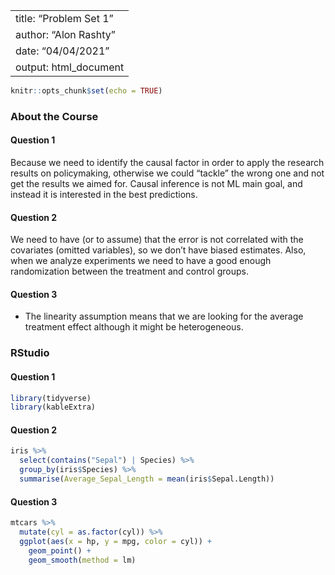 

---
title: "Problem Set 1"
author: "Alon Rashty"
date: "04/04/2021"
output: html_document
---

```r
knitr::opts_chunk$set(echo = TRUE)
```
### About the Course

#### Question 1
Because we need to identify the causal factor in order to apply the research results on policymaking, otherwise we could "tackle" the wrong one and not get the results we aimed for. Causal inference is not ML main goal, and instead it is interested in the best predictions.

#### Question 2
We need to have (or to assume) that the error is not correlated with the covariates (omitted variables), so we don't have biased estimates. Also, when we analyze experiments we need to have a good enough randomization between the treatment and control groups. 

#### Question 3
* The linearity assumption means that we are looking for the average treatment effect although it might be heterogeneous. 

### RStudio

#### Question 1
```r
library(tidyverse)
library(kableExtra)

```

#### Question 2
```r
iris %>%
  select(contains("Sepal") | Species) %>%
  group_by(iris$Species) %>%
  summarise(Average_Sepal_Length = mean(iris$Sepal.Length))
```

#### Question 3
```r
mtcars %>%
  mutate(cyl = as.factor(cyl)) %>%
  ggplot(aes(x = hp, y = mpg, color = cyl)) +
    geom_point() +
    geom_smooth(method = lm)

```


